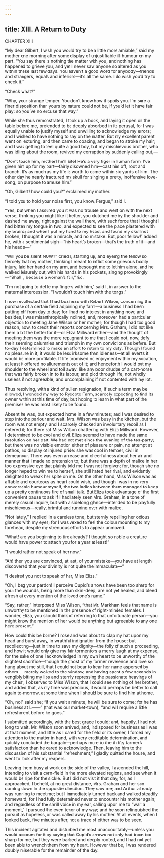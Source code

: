 ```yaml
---
---
---
```

title: XIII. A Return to Duty
---

CHAPTER XIII

“My dear Gilbert, I wish you would try to be a little more amiable,” said my mother one morning after some display of unjustifiable ill-humour on my part. “You say there is nothing the matter with you, and nothing has happened to grieve you, and yet I never saw anyone so altered as you within these last few days. You haven’t a good word for anybody—friends and strangers, equals and inferiors—it’s all the same. I do wish you’d try to check it.”

“Check what?”

“Why, your strange temper. You don’t know how it spoils you. I’m sure a finer disposition than yours by nature could not be, if you’d let it have fair play: so you’ve no excuse that way.”

While she thus remonstrated, I took up a book, and laying it open on the table before me, pretended to be deeply absorbed in its perusal, for I was equally unable to justify myself and unwilling to acknowledge my errors; and I wished to have nothing to say on the matter. But my excellent parent went on lecturing, and then came to coaxing, and began to stroke my hair; and I was getting to feel quite a good boy, but my mischievous brother, who was idling about the room, revived my corruption by suddenly calling out,—

“Don’t touch him, mother! he’ll bite! He’s a very tiger in human form. I’ve given him up for my part—fairly disowned him—cast him off, root and branch. It’s as much as my life is worth to come within six yards of him. The other day he nearly fractured my skull for singing a pretty, inoffensive love-song, on purpose to amuse him.”

“Oh, Gilbert! how could you?” exclaimed my mother.

“I told you to hold your noise first, you know, Fergus,” said I.

“Yes, but when I assured you it was no trouble and went on with the next verse, thinking you might like it better, you clutched me by the shoulder and dashed me away, right against the wall there, with such force that I thought I had bitten my tongue in two, and expected to see the place plastered with my brains; and when I put my hand to my head, and found my skull not broken, I thought it was a miracle, and no mistake. But, poor fellow!” added he, with a sentimental sigh—“his heart’s broken—that’s the truth of it—and his head’s—”

“Will you be silent NOW?” cried I, starting up, and eyeing the fellow so fiercely that my mother, thinking I meant to inflict some grievous bodily injury, laid her hand on my arm, and besought me to let him alone, and he walked leisurely out, with his hands in his pockets, singing provokingly—“Shall I, because a woman’s fair,” &c.

“I’m not going to defile my fingers with him,” said I, in answer to the maternal intercession. “I wouldn’t touch him with the tongs.”

I now recollected that I had business with Robert Wilson, concerning the purchase of a certain field adjoining my farm—a business I had been putting off from day to day; for I had no interest in anything now; and besides, I was misanthropically inclined, and, moreover, had a particular objection to meeting Jane Wilson or her mother; for though I had too good reason, now, to credit their reports concerning Mrs. Graham, I did not like them a bit the better for it—or Eliza Millward either—and the thought of meeting them was the more repugnant to me that I could not, now, defy their seeming calumnies and triumph in my own convictions as before. But to-day I determined to make an effort to return to my duty. Though I found no pleasure in it, it would be less irksome than idleness—at all events it would be more profitable. If life promised no enjoyment within my vocation, at least it offered no allurements out of it; and henceforth I would put my shoulder to the wheel and toil away, like any poor drudge of a cart-horse that was fairly broken in to its labour, and plod through life, not wholly useless if not agreeable, and uncomplaining if not contented with my lot.

Thus resolving, with a kind of sullen resignation, if such a term may be allowed, I wended my way to Ryecote Farm, scarcely expecting to find its owner within at this time of day, but hoping to learn in what part of the premises he was most likely to be found.

Absent he was, but expected home in a few minutes; and I was desired to step into the parlour and wait. Mrs. Wilson was busy in the kitchen, but the room was not empty; and I scarcely checked an involuntary recoil as I entered it; for there sat Miss Wilson chattering with Eliza Millward. However, I determined to be cool and civil. Eliza seemed to have made the same resolution on her part. We had not met since the evening of the tea-party; but there was no visible emotion either of pleasure or pain, no attempt at pathos, no display of injured pride: she was cool in temper, civil in demeanour. There was even an ease and cheerfulness about her air and manner that I made no pretension to; but there was a depth of malice in her too expressive eye that plainly told me I was not forgiven; for, though she no longer hoped to win me to herself, she still hated her rival, and evidently delighted to wreak her spite on me. On the other hand, Miss Wilson was as affable and courteous as heart could wish, and though I was in no very conversable humour myself, the two ladies between them managed to keep up a pretty continuous fire of small talk. But Eliza took advantage of the first convenient pause to ask if I had lately seen Mrs. Graham, in a tone of merely casual inquiry, but with a sidelong glance—intended to be playfully mischievous—really, brimful and running over with malice.

“Not lately,” I replied, in a careless tone, but sternly repelling her odious glances with my eyes; for I was vexed to feel the colour mounting to my forehead, despite my strenuous efforts to appear unmoved.

“What! are you beginning to tire already? I thought so noble a creature would have power to attach you for a year at least!”

“I would rather not speak of her now.”

“Ah! then you are convinced, at last, of your mistake—you have at length discovered that your divinity is not quite the immaculate—”

“I desired you not to speak of her, Miss Eliza.”

“Oh, I beg your pardon! I perceive Cupid’s arrows have been too sharp for you: the wounds, being more than skin-deep, are not yet healed, and bleed afresh at every mention of the loved one’s name.”

“Say, rather,” interposed Miss Wilson, “that Mr. Markham feels that name is unworthy to be mentioned in the presence of right-minded females. I wonder, Eliza, you should think of referring to that unfortunate person—you might know the mention of her would be anything but agreeable to any one here present.”

How could this be borne? I rose and was about to clap my hat upon my head and burst away, in wrathful indignation from the house; but recollecting—just in time to save my dignity—the folly of such a proceeding, and how it would only give my fair tormentors a merry laugh at my expense, for the sake of one I acknowledged in my own heart to be unworthy of the slightest sacrifice—though the ghost of my former reverence and love so hung about me still, that I could not bear to hear her name aspersed by others—I merely walked to the window, and having spent a few seconds in vengibly biting my lips and sternly repressing the passionate heavings of my chest, I observed to Miss Wilson, that I could see nothing of her brother, and added that, as my time was precious, it would perhaps be better to call again to-morrow, at some time when I should be sure to find him at home.

“Oh, no!” said she; “if you wait a minute, he will be sure to come; for he has business at L——” (that was our market-town), “and will require a little refreshment before he goes.”

I submitted accordingly, with the best grace I could; and, happily, I had not long to wait. Mr. Wilson soon arrived, and, indisposed for business as I was at that moment, and little as I cared for the field or its owner, I forced my attention to the matter in hand, with very creditable determination, and quickly concluded the bargain—perhaps more to the thrifty farmer’s satisfaction than he cared to acknowledge. Then, leaving him to the discussion of his substantial “refreshment,” I gladly quitted the house, and went to look after my reapers.

Leaving them busy at work on the side of the valley, I ascended the hill, intending to visit a corn-field in the more elevated regions, and see when it would be ripe for the sickle. But I did not visit it that day; for, as I approached, I beheld, at no great distance, Mrs. Graham and her son coming down in the opposite direction. They saw me; and Arthur already was running to meet me; but I immediately turned back and walked steadily homeward; for I had fully determined never to encounter his mother again; and regardless of the shrill voice in my ear, calling upon me to “wait a moment,” I pursued the even tenor of my way; and he soon relinquished the pursuit as hopeless, or was called away by his mother. At all events, when I looked back, five minutes after, not a trace of either was to be seen.

This incident agitated and disturbed me most unaccountably—unless you would account for it by saying that Cupid’s arrows not only had been too sharp for me, but they were barbed and deeply rooted, and I had not yet been able to wrench them from my heart. However that be, I was rendered doubly miserable for the remainder of the day.
